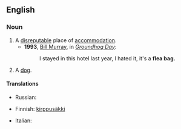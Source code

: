 ==English==

===Noun===
{{en-noun|sg=[[flea]] [[bag]]}}

# A [[disreputable]] place of [[accommodation]].
#* '''1993''', [[w:Bill Murray|Bill Murray]], in ''[[w:Groundhog Day (film)|Groundhog Day]]'':
#*: I stayed in this hotel last year, I hated it, it's a '''flea bag.'''
# {{slang}} A [[dog]].

====Translations====
{{trans-top|disreputable place of accommodation}}
* Russian: {{t+|ru|клоповник|m|tr=klopóvnik}}
{{trans-mid}}
{{trans-bottom}}

{{trans-top|(slang) dog}}
* Finnish: [[kirppusäkki]]
{{trans-mid}}
* Italian: {{t-|it|sacco di pulci|m}}
{{trans-bottom}}